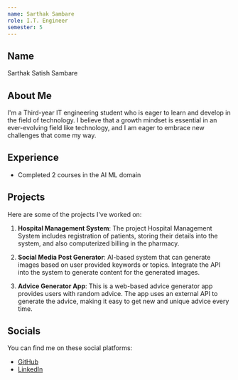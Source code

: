 ```yaml
---
name: Sarthak Sambare
role: I.T. Engineer
semester: 5
---
```


## Name
Sarthak Satish Sambare

## About Me
I'm a Third-year IT engineering student who is eager to learn and develop in the field of technology. I believe that a growth mindset is essential in an ever-evolving field like technology, and I am eager to embrace new challenges that come my way.

## Experience
- Completed 2 courses in the AI ML domain

## Projects

Here are some of the projects I've worked on:

1. **Hospital Management System**: The project Hospital Management System includes registration of patients, storing their details into the system, and also computerized billing in the pharmacy.

2. **Social Media Post Generator**: AI-based system that can generate images based on user provided keywords or topics. Integrate the API into the system to generate content for the generated images.

3. **Advice Generator App**: This is a web-based advice generator app provides users with random advice. The app uses an external API to generate the advice, making it easy to get new and unique advice every time.

## Socials
You can find me on these social platforms:

- [GitHub](https://github.com/sarthaks55/)
- [LinkedIn](https://www.linkedin.com/in/sarthak-sambare-bb7b4a27b/)